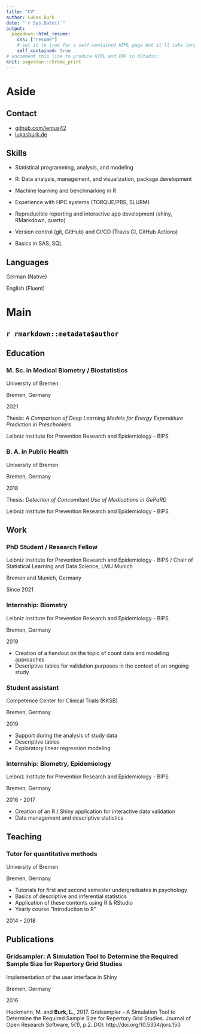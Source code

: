 ```yaml
---
title: "CV"
author: Lukas Burk
date: "`r Sys.Date()`"
output:
  pagedown::html_resume:
    css: ["resume"]
    # set it to true for a self-contained HTML page but it'll take longer to render
    self_contained: true
# uncomment this line to produce HTML and PDF in RStudio:
knit: pagedown::chrome_print
---
```


Aside
================================================================================

Contact {#contact}
--------------------------------------------------------------------------------

- <i class="fa fa-github"></i> [github.com/jemus42](https://github.com/jemus42)
- <i class="fa fa-link"></i> [lukasburk.de](https://lukasburk.de)

Skills {#skills}
--------------------------------------------------------------------------------

- Statistical programming, analysis, and modeling

- R: Data analysis, management, and visualization, package development

- Machine learning and benchmarking in R

- Experience with HPC systems (TORQUE/PBS, SLURM)

- Reproducible reporting and interactive app development (shiny, RMarkdown, quarto)

- Version control (git, GitHub) and CI/CD (Travis CI, GitHub Actions)

- Basics in SAS, SQL

Languages {#langs}
--------------------------------------------------------------------------------

German (Native)

English (Fluent)


Main
================================================================================

`r rmarkdown::metadata$author` {#title}
--------------------------------------------------------------------------------

<!-- Optional descriptive content -->

Education {data-icon=graduation-cap data-concise=true}
--------------------------------------------------------------------------------

### M. Sc. in Medical Biometry / Biostatistics

University of Bremen

Bremen, Germany

2021

Thesis: *A Comparison of Deep Learning Models for Energy Expenditure Prediction in Preschoolers*

Leibniz Institute for Prevention Research and Epidemiology - BIPS

### B. A. in Public Health

University of Bremen

Bremen, Germany

2018

Thesis: *Detection of Concomitant Use of Medications in GePaRD*

Leibniz Institute for Prevention Research and Epidemiology - BIPS

Work {data-icon=suitcase}
--------------------------------------------------------------------------------

### PhD Student / Research Fellow

Leibniz Institute for Prevention Research and Epidemiology - BIPS / Chair of Statistical Learning and Data Science, LMU Munich

Bremen and Munich, Germany

Since 2021


### Internship: Biometry

Leibniz Institute for Prevention Research and Epidemiology - BIPS

Bremen, Germany

2019

- Creation of a handout on the topic of count data and modeling approaches
- Descriptive tables for validation purposes in the context of an ongoing study

### Student assistant

Competence Center for Clinical Trials (KKSB)

Bremen, Germany

2019

- Support during the analysis of study data
- Descriptive tables 
- Exploratory linear regression modeling

### Internship: Biometry, Epidemiology

Leibniz Institute for Prevention Research and Epidemiology - BIPS

Bremen, Germany

2016 - 2017

- Creation of an R / Shiny application for interactive data validation
- Data management and descriptive statistics


Teaching {data-icon=chalkboard-teacher}
--------------------------------------------------------------------------------

### Tutor for quantitative methods

University of Bremen

Bremen, Germany

- Tutorials for first and second semester undergraduates in psychology
- Basics of descriptive and inferential statistics
- Application of these contents using R & RStudio
- Yearly course "Introduction to R"


2014 - 2018

Publications {data-icon=file}
--------------------------------------------------------------------------------

### Gridsampler: A Simulation Tool to Determine the Required Sample Size for Repertory Grid Studies

Implementation of the user interface in Shiny

Bremen, Germany

2016

Heckmann, M. and **Burk, L.**, 2017. Gridsampler – A Simulation Tool to Determine the Required Sample Size for Repertory Grid Studies. Journal of Open Research Software, 5(1), p.2. DOI: http://doi.org/10.5334/jors.150
